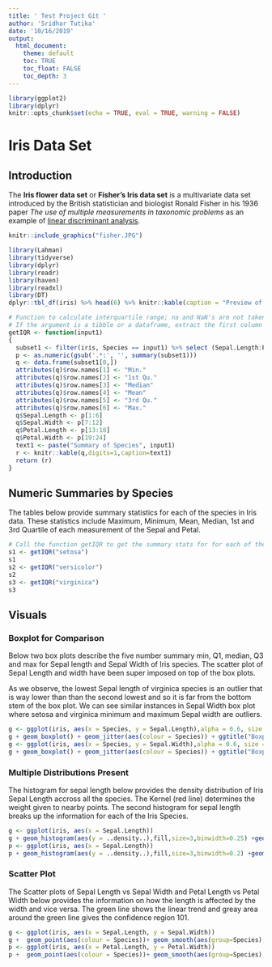 ---
title: ' Test Project Git '
author: 'Sridhar Tutika'
date: '10/16/2019'
output:  
  html_document:  
    theme: default
    toc: TRUE
    toc_float: FALSE  
    toc_depth: 3  
---
```{r setup, include=FALSE, echo=TRUE}
library(ggplot2)
library(dplyr)
knitr::opts_chunk$set(echo = TRUE, eval = TRUE, warning = FALSE)  
```
# Iris Data Set
## Introduction
The **Iris flower data set** or **Fisher's Iris data set** is a multivariate data set introduced by the British statistician and biologist Ronald Fisher in his 1936 paper _The use of multiple measurements in taxonomic problems_ as an example of [linear discriminant analysis]( http://wikipedia.org/wiki/Linear_discriminant_analysis).

```{r pic, echo=FALSE}  
knitr::include_graphics("fisher.JPG")
```
```{r read1, echo=FALSE, include=TRUE,message=FALSE}
library(Lahman)
library(tidyverse)
library(dplyr)
library(readr)
library(haven)
library(readxl)
library(DT)
dplyr::tbl_df(iris) %>% head(6) %>% knitr::kable(caption = "Preview of Iris Data")
```

```{r funIQR, echo=FALSE, include=TRUE}
# Function to calculate interquartile range; na and NaN's are not taken into consideration
# If the argument is a tibble or a dataframe, extract the first column and pass else use the input as is
getIQR <- function(input1)
{
  subset1 <- filter(iris, Species == input1) %>% select (Sepal.Length:Petal.Width)
  p <- as.numeric(gsub('.*:', '', summary(subset1)))
  q <- data.frame(subset1[0,])
  attributes(q)$row.names[1] <- "Min."
  attributes(q)$row.names[2] <- "1st Qu."
  attributes(q)$row.names[3] <- "Median"
  attributes(q)$row.names[4] <- "Mean"
  attributes(q)$row.names[5] <- "3rd Qu."
  attributes(q)$row.names[6] <- "Max."
  q$Sepal.Length <- p[1:6]
  q$Sepal.Width <- p[7:12]
  q$Petal.Length <- p[13:18]
  q$Petal.Width <- p[19:24]
  text1 <- paste("Summary of Species", input1)
  r <- knitr::kable(q,digits=1,caption=text1)
  return (r)
}
```
## Numeric Summaries by Species
The tables below provide summary statistics for each of the species in Iris data. These statistics include
Maximum, Minimum, Mean, Median, 1st and 3rd Quartile of each measurement of the Sepal and Petal.

```{r read22, echo=FALSE, include=TRUE,message=FALSE}
# Call the function getIQR to get the summary stats for for each of the species
s1 <- getIQR("setosa")
s1
s2 <- getIQR("versicolor")
s2
s3 <- getIQR("virginica")
s3
```

## Visuals
### Boxplot for Comparison

Below two box plots describe the five number summary min, Q1, median, Q3 and max for Sepal length and Sepal Width of Iris species. The scatter plot of Sepal Length and width have been super imposed on top of the box plots.

As we observe, the lowest Sepal length of virginica species is an outlier that is way lower than than the second lowest and so it is far from the bottom stem of the box plot. We can see similar instances in Sepal Width box plot where setosa and virginica  minimum and maximum Sepal width are outliers.

```{r read6, echo=FALSE, include=TRUE,message=FALSE}
g <- ggplot(iris, aes(x = Species, y = Sepal.Length),alpha = 0.6, size = 0.8, position = "jitter")
g + geom_boxplot() + geom_jitter(aes(colour = Species)) + ggtitle("Boxplot for Sepal Length")
g <- ggplot(iris, aes(x = Species, y = Sepal.Width),alpha = 0.6, size = 0.8, position = "jitter")
g + geom_boxplot() + geom_jitter(aes(colour = Species)) + ggtitle("Boxplot for Sepal Width")
```

### Multiple Distributions Present

The histogram for sepal length below provides the density distribution of Iris Sepal Length accross all the species. The Kernel (red line) determines the weight given to nearby points. The second histogram for sepal length breaks up the information for each of the Iris Species.

```{r read7, echo=FALSE, include=TRUE,message=FALSE}
g <- ggplot(iris, aes(x = Sepal.Length)) 
g + geom_histogram(aes(y = ..density..),fill,size=3,binwidth=0.25) +geom_density(adjust = 0.4, alpha = 0.5,size=3,color="red",position = "stack") + ggtitle("Histogram for Sepal Length")
p <- ggplot(iris, aes(x = Sepal.Length)) 
p + geom_histogram(aes(y = ..density..),fill,size=3,binwidth=0.2) +geom_density(alpha = 0.5,size=2,color="red",position = "stack")+facet_wrap(iris$Species) + ggtitle("Histogram for Sepal Length")
```

### Scatter Plot

The Scatter plots of Sepal Length vs Sepal Width and Petal Length vs Petal Width below provides the information on how the length is affected by the width and vice versa. The green line shows the linear trend and greay area around the green line gives the confidence region 101.

```{r read8, echo=FALSE, include=TRUE,message=FALSE}
g <- ggplot(iris, aes(x = Sepal.Length, y = Sepal.Width)) 
g +  geom_point(aes(colour = Species))+ geom_smooth(aes(group=Species),method = lm, col = "Green") + ggtitle("Sepal Length vs Sepal Width")
p <- ggplot(iris, aes(x = Petal.Length, y = Petal.Width)) 
p +  geom_point(aes(colour = Species))+ geom_smooth(aes(group=Species),method = lm, col = "Green") + ggtitle("Petal Length vs Petal Width")
```
